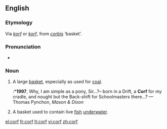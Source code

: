 ==English==

===Etymology===
Via {{etyl|gml}} ''[[korf]]'' or {{etyl|dum}} ''[[korf]]'', from {{etyl|la}} ''[[corbis]]'' ‘basket’.

===Pronunciation===
* {{IPA|/kɔ:f/}}

===Noun===
{{en-noun|corves|pl2=''the obsolete'' {{defdate|17ᵗʰ C.}}) '''[[corfes]]'''}}

# {{mining}} A large [[basket]], especially as used for [[coal]].
#:*'''1997''', Why, I am simple as a pony, Sir…?– born in a Drift, a '''Corf''' for my cradle, and nought but the Back-shift for Schoolmasters there…? — Thomas Pynchon, ''Mason & Dixon''
# A basket used to contain live [[fish]] [[underwater]].

[[el:corf]]
[[fr:corf]]
[[lt:corf]]
[[vi:corf]]
[[zh:corf]]